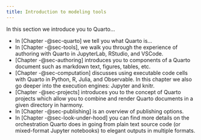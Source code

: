 ```yaml
---
title: Introduction to modeling tools
---
```


In this section we introduce you to Quarto...

-   In [Chapter -@sec-quarto] we tell you what Quarto is...
-   In [Chapter -@sec-tools], we walk you through the experience of authoring with Quarto in JupyterLab, RStudio, and VSCode.
-   [Chapter -@sec-authoring] introduces you to components of a Quarto document such as markdown text, figures, tables, etc.
-   [Chapter -@sec-computation] discusses using executable code cells with Quarto in Python, R, Julia, and Observable. In this chapter we also go deeper into the execution engines: Jupyter and knitr.
-   [Chapter -@sec-projects] introduces you to the concept of Quarto projects which allow you to combine and render Quarto documents in a given directory in harmony.
-   In [Chapter -@sec-publishing] is an overview of publishing options.
-   In [Chapter -@sec-look-under-hood] you can find more details on the orchestration Quarto does in going from plain text source code (or mixed-format Jupyter notebooks) to elegant outputs in multiple formats.

